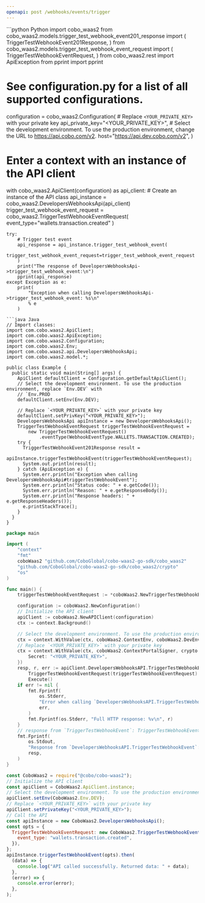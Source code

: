 ```yaml
---
openapi: post /webhooks/events/trigger
---
```


<RequestExample>
```python Python
import cobo_waas2
from cobo_waas2.models.trigger_test_webhook_event201_response import (
    TriggerTestWebhookEvent201Response,
)
from cobo_waas2.models.trigger_test_webhook_event_request import (
    TriggerTestWebhookEventRequest,
)
from cobo_waas2.rest import ApiException
from pprint import pprint

# See configuration.py for a list of all supported configurations.
configuration = cobo_waas2.Configuration(
    # Replace `<YOUR_PRIVATE_KEY>` with your private key
    api_private_key="<YOUR_PRIVATE_KEY>",
    # Select the development environment. To use the production environment, change the URL to https://api.cobo.com/v2.
    host="https://api.dev.cobo.com/v2",
)
# Enter a context with an instance of the API client
with cobo_waas2.ApiClient(configuration) as api_client:
    # Create an instance of the API class
    api_instance = cobo_waas2.DevelopersWebhooksApi(api_client)
    trigger_test_webhook_event_request = cobo_waas2.TriggerTestWebhookEventRequest(
        event_type="wallets.transaction.created"
    )

    try:
        # Trigger test event
        api_response = api_instance.trigger_test_webhook_event(
            trigger_test_webhook_event_request=trigger_test_webhook_event_request
        )
        print("The response of DevelopersWebhooksApi->trigger_test_webhook_event:\n")
        pprint(api_response)
    except Exception as e:
        print(
            "Exception when calling DevelopersWebhooksApi->trigger_test_webhook_event: %s\n"
            % e
        )

```
```java Java
// Import classes:
import com.cobo.waas2.ApiClient;
import com.cobo.waas2.ApiException;
import com.cobo.waas2.Configuration;
import com.cobo.waas2.Env;
import com.cobo.waas2.api.DevelopersWebhooksApi;
import com.cobo.waas2.model.*;

public class Example {
  public static void main(String[] args) {
    ApiClient defaultClient = Configuration.getDefaultApiClient();
    // Select the development environment. To use the production environment, replace `Env.DEV` with
    // `Env.PROD
    defaultClient.setEnv(Env.DEV);

    // Replace `<YOUR_PRIVATE_KEY>` with your private key
    defaultClient.setPrivKey("<YOUR_PRIVATE_KEY>");
    DevelopersWebhooksApi apiInstance = new DevelopersWebhooksApi();
    TriggerTestWebhookEventRequest triggerTestWebhookEventRequest =
        new TriggerTestWebhookEventRequest()
            .eventType(WebhookEventType.WALLETS.TRANSACTION.CREATED);
    try {
      TriggerTestWebhookEvent201Response result =
          apiInstance.triggerTestWebhookEvent(triggerTestWebhookEventRequest);
      System.out.println(result);
    } catch (ApiException e) {
      System.err.println("Exception when calling DevelopersWebhooksApi#triggerTestWebhookEvent");
      System.err.println("Status code: " + e.getCode());
      System.err.println("Reason: " + e.getResponseBody());
      System.err.println("Response headers: " + e.getResponseHeaders());
      e.printStackTrace();
    }
  }
}

```
```go Go
package main

import (
	"context"
	"fmt"
	coboWaas2 "github.com/CoboGlobal/cobo-waas2-go-sdk/cobo_waas2"
	"github.com/CoboGlobal/cobo-waas2-go-sdk/cobo_waas2/crypto"
	"os"
)

func main() {
	triggerTestWebhookEventRequest := *coboWaas2.NewTriggerTestWebhookEventRequest(coboWaas2.WebhookEventType("wallets.transaction.created"))

	configuration := coboWaas2.NewConfiguration()
	// Initialize the API client
	apiClient := coboWaas2.NewAPIClient(configuration)
	ctx := context.Background()

	// Select the development environment. To use the production environment, replace coboWaas2.DevEnv with coboWaas2.ProdEnv
	ctx = context.WithValue(ctx, coboWaas2.ContextEnv, coboWaas2.DevEnv)
	// Replace `<YOUR_PRIVATE_KEY>` with your private key
	ctx = context.WithValue(ctx, coboWaas2.ContextPortalSigner, crypto.Ed25519Signer{
		Secret: "<YOUR_PRIVATE_KEY>",
	})
	resp, r, err := apiClient.DevelopersWebhooksAPI.TriggerTestWebhookEvent(ctx).
		TriggerTestWebhookEventRequest(triggerTestWebhookEventRequest).
		Execute()
	if err != nil {
		fmt.Fprintf(
			os.Stderr,
			"Error when calling `DevelopersWebhooksAPI.TriggerTestWebhookEvent``: %v\n",
			err,
		)
		fmt.Fprintf(os.Stderr, "Full HTTP response: %v\n", r)
	}
	// response from `TriggerTestWebhookEvent`: TriggerTestWebhookEvent201Response
	fmt.Fprintf(
		os.Stdout,
		"Response from `DevelopersWebhooksAPI.TriggerTestWebhookEvent`: %v\n",
		resp,
	)
}

```
```javascript JavaScript
const CoboWaas2 = require("@cobo/cobo-waas2");
// Initialize the API client
const apiClient = CoboWaas2.ApiClient.instance;
// Select the development environment. To use the production environment, replace `Env.DEV` with `Env.PROD`
apiClient.setEnv(CoboWaas2.Env.DEV);
// Replace `<YOUR_PRIVATE_KEY>` with your private key
apiClient.setPrivateKey("<YOUR_PRIVATE_KEY>");
// Call the API
const apiInstance = new CoboWaas2.DevelopersWebhooksApi();
const opts = {
  TriggerTestWebhookEventRequest: new CoboWaas2.TriggerTestWebhookEventRequest({
    event_type: "wallets.transaction.created",
  }),
};
apiInstance.triggerTestWebhookEvent(opts).then(
  (data) => {
    console.log("API called successfully. Returned data: " + data);
  },
  (error) => {
    console.error(error);
  },
);

```
</RequestExample>